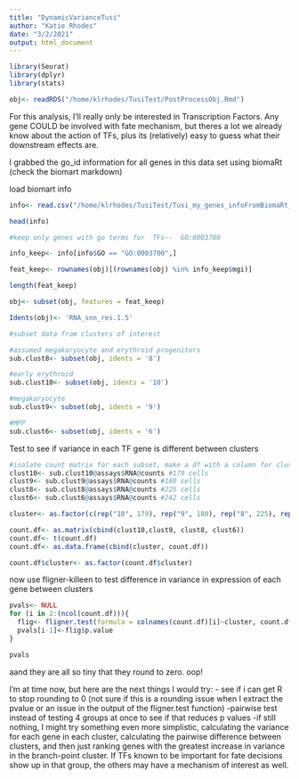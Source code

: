 ```yaml
---
title: "DynamicVarianceTusi"
author: "Katie Rhodes"
date: "3/2/2021"
output: html_document
---
```

```r
library(Seurat)
library(dplyr)
library(stats)
```

```r
obj<- readRDS("/home/klrhodes/TusiTest/PostProcessObj.Rmd")
```

For this analysis, I'll really only be interested in Transcription Factors. Any gene COULD be involved with fate mechanism, but theres a lot we already know about the action of TFs, plus its (relatively) easy to guess what their downstream effects are. 

I grabbed the go_id information for all genes in this data set using biomaRt (check the biomart markdown)

load biomart info
```r
info<- read.csv("/home/klrhodes/TusiTest/Tusi_my_genes_infoFromBiomaRt_03022021.csv", header=T, row.names = 1)
```

```r
head(info)
```

```r
#keep only genes with go terms for  TFs--  GO:0003700

info_keep<- info[info$GO == "GO:0003700",]

feat_keep<- rownames(obj)[(rownames(obj) %in% info_keep$mgi)]

length(feat_keep)
```

```r
obj<- subset(obj, features = feat_keep)
```

```r
Idents(obj)<- 'RNA_snn_res.1.5'

#subset data from clusters of interest

#assumed megakaryocyte and erythroid progenitors
sub.clust8<- subset(obj, idents = '8')

#early erythroid
sub.clust10<- subset(obj, idents = '10')

#megakaryocyte
sub.clust9<- subset(obj, idents = '9')

#MPP
sub.clust6<- subset(obj, idents = '6')
```


Test to see if variance in each TF gene is different between clusters
```r
#isolate count matrix for each subset, make a df with a column for cluster id
clust10<- sub.clust10@assays$RNA@counts #179 cells
clust9<- sub.clust9@assays$RNA@counts #180 cells
clust8<- sub.clust8@assays$RNA@counts #225 cells
clust6<- sub.clust6@assays$RNA@counts #242 cells

cluster<- as.factor(c(rep("10", 179), rep("9", 180), rep("8", 225), rep("6", 242)))

count.df<- as.matrix(cbind(clust10,clust9, clust8, clust6))
count.df<- t(count.df)
count.df<- as.data.frame(cbind(cluster, count.df))

count.df$cluster<- as.factor(count.df$cluster)
```

now use fligner-killeen to test difference in variance in expression of each gene between clusters

```r
pvals<- NULL
for (i in 2:(ncol(count.df))){
  flig<- fligner.test(formula = colnames(count.df)[i]~cluster, count.df)
  pvals[i-1]<-flig$p.value
}

pvals
```

aand they are all so tiny that they round to zero. oop! 

I'm at time now, but here are the next things I would try:
- see if i can get R to stop rounding to 0 (not sure if this is a rounding issue when I extract the pvalue or an issue in the output of the fligner.test function)
-pairwise test instead of testing 4 groups at once to see if that reduces p values
-if still nothing, I might try something even more simplistic, calculating the variance for each gene in each cluster, calculating the pairwise difference between clusters, and then just ranking genes with the greatest increase in variance in the branch-point cluster. If TFs known to be important for fate decisions show up in that group, the others may have a mechanism of interest as well.

  


